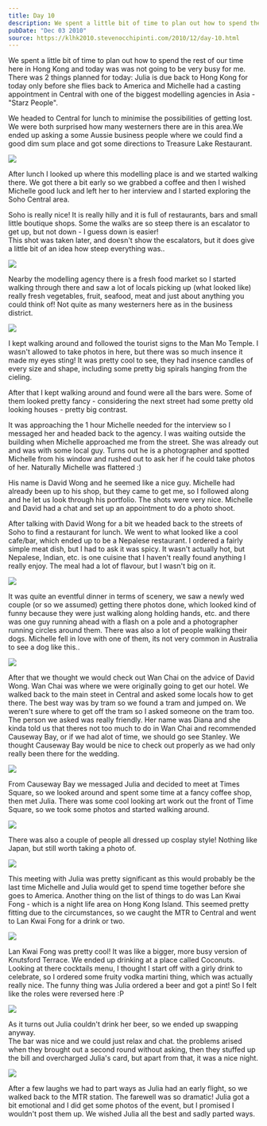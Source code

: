 ```yaml
---
title: Day 10
description: We spent a little bit of time to plan out how to spend the rest of our time here in Hong Kong and today was was not going to be very busy fo...
pubDate: "Dec 03 2010"
source: https://klhk2010.stevenocchipinti.com/2010/12/day-10.html
---
```



We spent a little bit of time to plan out how to spend the rest of our time here in Hong Kong and today was was not going to be very busy for me. There was 2 things planned for today: Julia is due back to Hong Kong for today only before she flies back to America and Michelle had a casting appointment in Central with one of the biggest modelling agencies in Asia -"Starz People".

We headed to Central for lunch to minimise the possibilities of getting lost. We were both surprised how many westerners there are in this area.We ended up asking a some Aussie business people where we could find a good dim sum place and got some directions to Treasure Lake Restaurant.

<Img src="2010-kuala-lumpur-hong-kong/wwdq9vpa0oukbqxdf45m.jpg" />

After lunch I looked up where this modelling place is and we started walking there. We got there a bit early so we grabbed a coffee and then I wished Michelle good luck and left her to her interview and I started exploring the Soho Central area.

Soho is really nice! It is really hilly and it is full of restaurants, bars and small little boutique shops. Some the walks are so steep there is an escalator to get up, but not down - I guess down is easier!  
This shot was taken later, and doesn't show the escalators, but it does give a little bit of an idea how steep everything was..

<Img
  originalAspectRatio
  src="2010-kuala-lumpur-hong-kong/m79vwag58datbdfbmwmy.jpg"
/>

Nearby the modelling agency there is a fresh food market so I started walking through there and saw a lot of locals picking up (what looked like) really fresh vegetables, fruit, seafood, meat and just about anything you could think of! Not quite as many westerners here as in the business district.

<Img
  originalAspectRatio
  src="2010-kuala-lumpur-hong-kong/yest610snrcw5tdwsaus.jpg"
/>

I kept walking around and followed the tourist signs to the Man Mo Temple. I wasn't allowed to take photos in here, but there was so much insence it made my eyes sting! It was pretty cool to see, they had insence candles of every size and shape, including some pretty big spirals hanging from the cieling.

After that I kept walking around and found were all the bars were. Some of them looked pretty fancy - considering the next street had some pretty old looking houses - pretty big contrast.

It was approaching the 1 hour Michelle needed for the interview so I messaged her and headed back to the agency. I was waiting outside the building when Michelle approached me from the street. She was already out and was with some local guy. Turns out he is a photographer and spotted Michelle from his window and rushed out to ask her if he could take photos of her. Naturally Michelle was flattered :)

His name is David Wong and he seemed like a nice guy. Michelle had already been up to his shop, but they came to get me, so I followed along and he let us look through his portfolio. The shots were very nice. Michelle and David had a chat and set up an appointment to do a photo shoot.

After talking with David Wong for a bit we headed back to the streets of Soho to find a restaurant for lunch. We went to what looked like a cool cafe/bar, which ended up to be a Nepalese restaurant. I ordered a fairly simple meat dish, but I had to ask it was spicy. It wasn't actually hot, but Nepalese, Indian, etc. is one cuisine that I haven't really found anything I really enjoy. The meal had a lot of flavour, but I wasn't big on it.

<Img
  originalAspectRatio
  src="2010-kuala-lumpur-hong-kong/u5kavlst38kppeh3srqd.jpg"
/>

It was quite an eventful dinner in terms of scenery, we saw a newly wed couple (or so we assumed) getting there photos done, which looked kind of funny because they were just walking along holding hands, etc. and there was one guy running ahead with a flash on a pole and a photographer running circles around them. There was also a lot of people walking their dogs. Michelle fell in love with one of them, its not very common in Australia to see a dog like this..

<Img
  originalAspectRatio
  src="2010-kuala-lumpur-hong-kong/dcgdlgrqzhaz5barsx1b.jpg"
/>

After that we thought we would check out Wan Chai on the advice of David Wong. Wan Chai was where we were originally going to get our hotel. We walked back to the main steet in Central and asked some locals how to get there. The best way was by tram so we found a tram and jumped on. We weren't sure where to get off the tram so I asked someone on the tram too. The person we asked was really friendly. Her name was Diana and she kinda told us that theres not too much to do in Wan Chai and recommended Causeway Bay, or if we had alot of time, we should go see Stanley. We thought Causeway Bay would be nice to check out properly as we had only really been there for the wedding.

<Img
  originalAspectRatio
  src="2010-kuala-lumpur-hong-kong/ltaq7anlivgjhzrx8fzg.jpg"
/>

From Causeway Bay we messaged Julia and decided to meet at Times Square, so we looked around and spent some time at a fancy coffee shop, then met Julia. There was some cool looking art work out the front of Time Square, so we took some photos and started walking around.

<Img
  originalAspectRatio
  src="2010-kuala-lumpur-hong-kong/p1rmtn7uyyxmciztedmb.jpg"
/>

There was also a couple of people all dressed up cosplay style! Nothing like Japan, but still worth taking a photo of.

<Img
  originalAspectRatio
  src="2010-kuala-lumpur-hong-kong/v31sme2qzhsz3rjv1eyv.jpg"
/>

This meeting with Julia was pretty significant as this would probably be the last time Michelle and Julia would get to spend time together before she goes to America. Another thing on the list of things to do was Lan Kwai Fong - which is a night life area on Hong Kong Island. This seemed pretty fitting due to the circumstances, so we caught the MTR to Central and went to Lan Kwai Fong for a drink or two.

<Img
  originalAspectRatio
  src="2010-kuala-lumpur-hong-kong/reuwzcmrguphelqjnqco.jpg"
/>

Lan Kwai Fong was pretty cool! It was like a bigger, more busy version of Knutsford Terrace. We ended up drinking at a place called Coconuts. Looking at there cocktails menu, I thought I start off with a girly drink to celebrate, so I ordered some fruity vodka martini thing, which was actually really nice. The funny thing was Julia ordered a beer and got a pint! So I felt like the roles were reversed here :P

<Img
  originalAspectRatio
  src="2010-kuala-lumpur-hong-kong/kmoeybxtsdfarwfyeiyd.jpg"
/>

As it turns out Julia couldn't drink her beer, so we ended up swapping anyway.  
The bar was nice and we could just relax and chat. the problems arised when they brought out a second round without asking, then they stuffed up the bill and overcharged Julia's card, but apart from that, it was a nice night.

<Img src="2010-kuala-lumpur-hong-kong/jsscybrnz5k0ipgmbkky.jpg" />

After a few laughs we had to part ways as Julia had an early flight, so we walked back to the MTR station. The farewell was so dramatic! Julia got a bit emotional and I did get some photos of the event, but I promised I wouldn't post them up. We wished Julia all the best and sadly parted ways.
